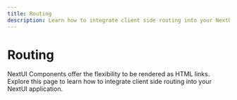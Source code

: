```yaml
---
title: Routing
description: Learn how to integrate client side routing into your NextUI application.
---
```


# Routing

NextUI Components offer the flexibility to be rendered as HTML links. Explore this page to learn how
to integrate client side routing into your NextUI application.